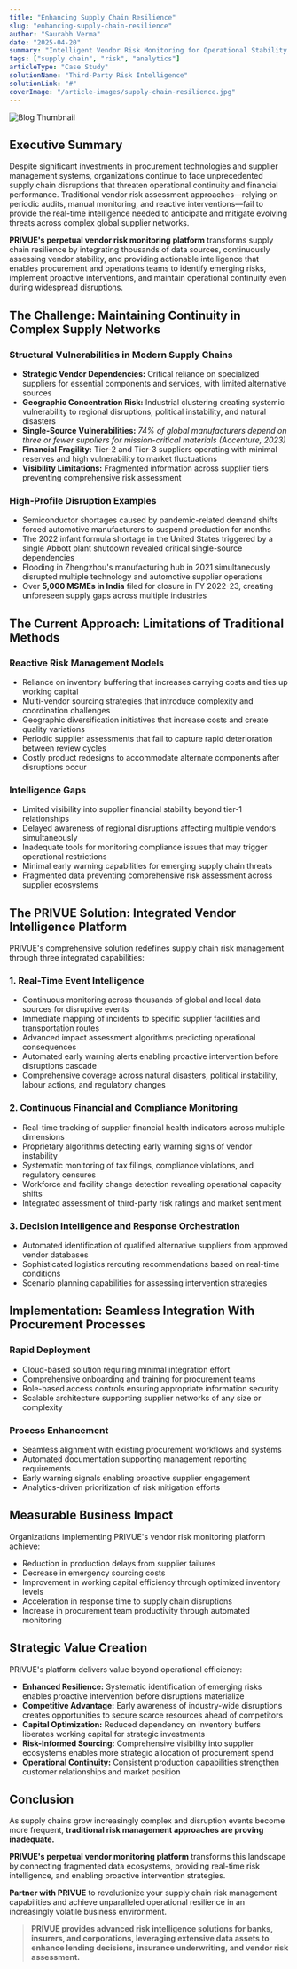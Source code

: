 ```yaml
---
title: "Enhancing Supply Chain Resilience"
slug: "enhancing-supply-chain-resilience"
author: "Saurabh Verma"
date: "2025-04-20"
summary: "Intelligent Vendor Risk Monitoring for Operational Stability "
tags: ["supply chain", "risk", "analytics"]
articleType: "Case Study"
solutionName: "Third-Party Risk Intelligence"
solutionLink: "#"
coverImage: "/article-images/supply-chain-resilience.jpg"
---
```


![Blog Thumbnail](/article-images/supply-chain-resilience.jpg)

## Executive Summary  
Despite significant investments in procurement technologies and supplier management systems, organizations continue to face unprecedented supply chain disruptions that threaten operational continuity and financial performance. Traditional vendor risk assessment approaches—relying on periodic audits, manual monitoring, and reactive interventions—fail to provide the real-time intelligence needed to anticipate and mitigate evolving threats across complex global supplier networks.  

**PRIVUE's perpetual vendor risk monitoring platform** transforms supply chain resilience by integrating thousands of data sources, continuously assessing vendor stability, and providing actionable intelligence that enables procurement and operations teams to identify emerging risks, implement proactive interventions, and maintain operational continuity even during widespread disruptions.  

## The Challenge: Maintaining Continuity in Complex Supply Networks  

### Structural Vulnerabilities in Modern Supply Chains  
- **Strategic Vendor Dependencies:** Critical reliance on specialized suppliers for essential components and services, with limited alternative sources  
- **Geographic Concentration Risk:** Industrial clustering creating systemic vulnerability to regional disruptions, political instability, and natural disasters  
- **Single-Source Vulnerabilities:** *74% of global manufacturers depend on three or fewer suppliers for mission-critical materials (Accenture, 2023)*  
- **Financial Fragility:** Tier-2 and Tier-3 suppliers operating with minimal reserves and high vulnerability to market fluctuations  
- **Visibility Limitations:** Fragmented information across supplier tiers preventing comprehensive risk assessment  

### High-Profile Disruption Examples  
- Semiconductor shortages caused by pandemic-related demand shifts forced automotive manufacturers to suspend production for months  
- The 2022 infant formula shortage in the United States triggered by a single Abbott plant shutdown revealed critical single-source dependencies  
- Flooding in Zhengzhou's manufacturing hub in 2021 simultaneously disrupted multiple technology and automotive supplier operations  
- Over **5,000 MSMEs in India** filed for closure in FY 2022-23, creating unforeseen supply gaps across multiple industries  


## The Current Approach: Limitations of Traditional Methods  

### Reactive Risk Management Models  
- Reliance on inventory buffering that increases carrying costs and ties up working capital  
- Multi-vendor sourcing strategies that introduce complexity and coordination challenges  
- Geographic diversification initiatives that increase costs and create quality variations  
- Periodic supplier assessments that fail to capture rapid deterioration between review cycles  
- Costly product redesigns to accommodate alternate components after disruptions occur  

### Intelligence Gaps  
- Limited visibility into supplier financial stability beyond tier-1 relationships  
- Delayed awareness of regional disruptions affecting multiple vendors simultaneously  
- Inadequate tools for monitoring compliance issues that may trigger operational restrictions  
- Minimal early warning capabilities for emerging supply chain threats  
- Fragmented data preventing comprehensive risk assessment across supplier ecosystems  


## The PRIVUE Solution: Integrated Vendor Intelligence Platform  

PRIVUE's comprehensive solution redefines supply chain risk management through three integrated capabilities:  

### 1. Real-Time Event Intelligence  
- Continuous monitoring across thousands of global and local data sources for disruptive events  
- Immediate mapping of incidents to specific supplier facilities and transportation routes  
- Advanced impact assessment algorithms predicting operational consequences  
- Automated early warning alerts enabling proactive intervention before disruptions cascade  
- Comprehensive coverage across natural disasters, political instability, labour actions, and regulatory changes  

### 2. Continuous Financial and Compliance Monitoring  
- Real-time tracking of supplier financial health indicators across multiple dimensions  
- Proprietary algorithms detecting early warning signs of vendor instability  
- Systematic monitoring of tax filings, compliance violations, and regulatory censures  
- Workforce and facility change detection revealing operational capacity shifts  
- Integrated assessment of third-party risk ratings and market sentiment  

### 3. Decision Intelligence and Response Orchestration  
- Automated identification of qualified alternative suppliers from approved vendor databases  
- Sophisticated logistics rerouting recommendations based on real-time conditions  
- Scenario planning capabilities for assessing intervention strategies  


## Implementation: Seamless Integration With Procurement Processes  

### Rapid Deployment  
- Cloud-based solution requiring minimal integration effort  
- Comprehensive onboarding and training for procurement teams  
- Role-based access controls ensuring appropriate information security  
- Scalable architecture supporting supplier networks of any size or complexity  

### Process Enhancement  
- Seamless alignment with existing procurement workflows and systems  
- Automated documentation supporting management reporting requirements  
- Early warning signals enabling proactive supplier engagement  
- Analytics-driven prioritization of risk mitigation efforts  


## Measurable Business Impact  

Organizations implementing PRIVUE's vendor risk monitoring platform achieve:  
- Reduction in production delays from supplier failures  
- Decrease in emergency sourcing costs  
- Improvement in working capital efficiency through optimized inventory levels  
- Acceleration in response time to supply chain disruptions  
- Increase in procurement team productivity through automated monitoring  


## Strategic Value Creation  

PRIVUE's platform delivers value beyond operational efficiency:  
- **Enhanced Resilience:** Systematic identification of emerging risks enables proactive intervention before disruptions materialize  
- **Competitive Advantage:** Early awareness of industry-wide disruptions creates opportunities to secure scarce resources ahead of competitors  
- **Capital Optimization:** Reduced dependency on inventory buffers liberates working capital for strategic investments  
- **Risk-Informed Sourcing:** Comprehensive visibility into supplier ecosystems enables more strategic allocation of procurement spend  
- **Operational Continuity:** Consistent production capabilities strengthen customer relationships and market position  


## Conclusion  

As supply chains grow increasingly complex and disruption events become more frequent, **traditional risk management approaches are proving inadequate.**  

**PRIVUE's perpetual vendor monitoring platform** transforms this landscape by connecting fragmented data ecosystems, providing real-time risk intelligence, and enabling proactive intervention strategies.  

**Partner with PRIVUE** to revolutionize your supply chain risk management capabilities and achieve unparalleled operational resilience in an increasingly volatile business environment.  


> **PRIVUE provides advanced risk intelligence solutions for banks, insurers, and corporations, leveraging extensive data assets to enhance lending decisions, insurance underwriting, and vendor risk assessment.**  
